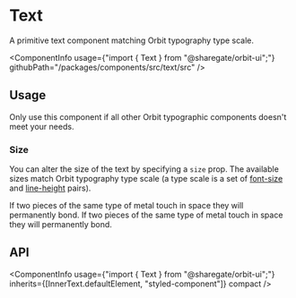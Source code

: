 
<Meta
    title="Components/Text"
    id="text"
/>

# Text

<Tagline>A primitive text component matching Orbit typography type scale.</Tagline>

<ComponentInfo
    usage={"import { Text } from \"@sharegate/orbit-ui\";"}
    githubPath="/packages/components/src/text/src"
/>

## Usage

Only use this component if all other Orbit typographic components doesn't meet your needs.

### Size

You can alter the size of the text by specifying a `size` prop. The available sizes match Orbit typography type scale (a type scale is a set of [font-size](?path=/docs/tokens--page#font-sizes) and [line-height](?path=/docs/tokens--page#line-heights) pairs).

<Preview>
    <Story name="size">
        <Stack>
            <Text>If two pieces of the same type of metal touch in space they will permanently bond.</Text>
            <Text size="sm">If two pieces of the same type of metal touch in space they will permanently bond.</Text>
        </Stack>
    </Story>
</Preview>

## API

<ComponentInfo
    usage={"import { Text } from \"@sharegate/orbit-ui\";"}
    inherits={[InnerText.defaultElement, "styled-component"]}
    compact
/>

<ArgsTable of={InnerText} sort="alpha" />

